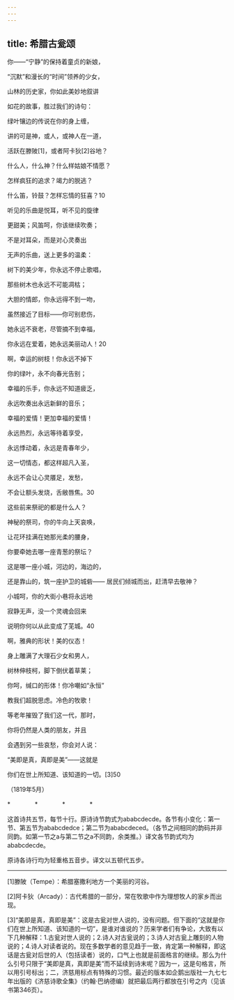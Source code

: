 ```yaml
---
---
---
```

title: 希腊古瓮颂
---




你——“宁静”的保持着童贞的新娘，

“沉默”和漫长的“时间”领养的少女，

山林的历史家，你如此美妙地叙讲

如花的故事，胜过我们的诗句：

绿叶镶边的传说在你的身上缠，

讲的可是神，或人，或神人在一道，

活跃在滕陂[1]，或者阿卡狄[2]谷地？

什么人，什么神？什么样姑娘不情愿？

怎样疯狂的追求？竭力的脱逃？

什么笛，铃鼓？怎样忘情的狂喜？10





听见的乐曲是悦耳，听不见的旋律

更甜美；风笛呵，你该继续吹奏；

不是对耳朵，而是对心灵奏出

无声的乐曲，送上更多的温柔：

树下的美少年，你永远不停止歌唱，

那些树木也永远不可能凋枯；

大胆的情郎，你永远得不到一吻，

虽然接近了目标——你可别悲伤，

她永远不衰老，尽管摘不到幸福，

你永远在爱着，她永远美丽动人！20





啊，幸运的树枝！你永远不掉下

你的绿叶，永不向春光告别；

幸福的乐手，你永远不知道疲乏，

永远吹奏出永远新鲜的音乐；

幸福的爱情！更加幸福的爱情！

永远热烈，永远等待着享受，

永远悸动着，永远是青春年少，

这一切情态，都这样超凡入圣，

永远不会让心灵餍足，发愁，

不会让额头发烧，舌敝唇焦。30





这些前来祭祀的都是什么人？

神秘的祭司，你的牛向上天哀唤，

让花环挂满在她那光柔的腰身，

你要牵她去哪一座青葱的祭坛？

这是哪一座小城，河边的，海边的，

还是靠山的，筑一座护卫的城砦—— 居民们倾城而出，赶清早去敬神？

小城呵，你的大街小巷将永远地

寂静无声，没一个灵魂会回来

说明你何以从此变成了芜城。40





啊，雅典的形状！美的仪态！

身上雕满了大理石少女和男人，

树林伸枝柯，脚下倒伏着草莱；

你呵，缄口的形体！你冷嘲如“永恒”

教我们超脱思虑。冷色的牧歌！

等老年摧毁了我们这一代，那时，

你将仍然是人类的朋友，并且

会遇到另一些哀愁，你会对人说：

“美即是真，真即是美”——这就是

你们在世上所知道、该知道的一切。[3]50

（1819年5月）

*　　　　*　　　　*　　　　*

这首诗共五节，每节十行。原诗诗节韵式为ababcdecde。各节有小变化：第一节、第五节为ababcdedce；第二节为ababcdeced。（各节之间相同的韵码并非同韵。如第一节之a与第二节之a不同韵，余类推。）译文各节韵式均为ababcdecde。

原诗各诗行均为轻重格五音步。译文以五顿代五步。



* * *



[1]滕陂（Tempe）：希腊塞撒利地方一个美丽的河谷。

[2]阿卡狄（Arcady）：古代希腊的一部分，常在牧歌中作为理想牧人的家乡而出现。

[3]“美即是真，真即是美”：这是古瓮对世人说的，没有问题。但下面的“这就是你们在世上所知道、该知道的一切”，是谁对谁说的？历来学者们有争论，大致有以下几种解释：1.古瓮对世人说的；2.诗人对古瓮说的；3.诗人对古瓮上雕刻的人物说的；4.诗人对读者说的。现在多数学者的意见趋于一致，肯定第一种解释，即这话是古瓮对后世的人（包括读者）说的，口气上也就是前面格言的继续。那么为什么引号只限于“美即是真，真即是美”而不延续到诗末呢？因为一，这是句格言，所以用引号标出；二，济慈用标点有特殊的习惯。最近的版本如企鹅出版社一九七七年出版的《济慈诗歌全集》（约翰·巴纳德编）就把最后两行都放在引号之内（见该书第346页）。